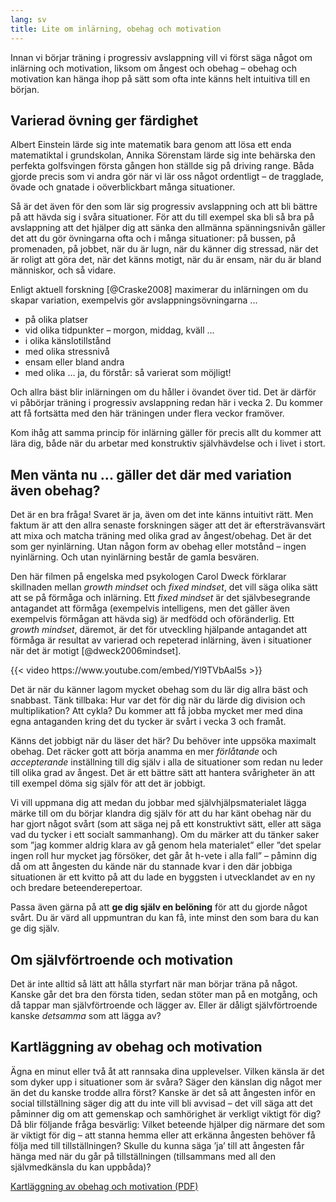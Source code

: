 ```yaml
---
lang: sv
title: Lite om inlärning, obehag och motivation
---
```


\label{sec-motivation}

Innan vi börjar träning i progressiv avslappning vill vi först säga något om
inlärning och motivation, liksom om ångest och obehag -- obehag och motivation
kan hänga ihop på sätt som ofta inte känns helt intuitiva till en början.

## Varierad övning ger färdighet

Albert Einstein lärde sig inte matematik bara genom att lösa ett enda
matematiktal i grundskolan, Annika Sörenstam lärde sig inte behärska den
perfekta golfsvingen första gången hon ställde sig på driving range. Båda gjorde
precis som vi andra gör när vi lär oss något ordentligt -- de tragglade, övade
och gnatade i oöverblickbart många situationer. 

Så är det även för den som lär sig progressiv avslappning och att bli bättre på att hävda sig i svåra situationer. För att du till exempel ska bli så bra på avslappning att det hjälper dig att
sänka den allmänna spänningsnivån gäller det att du gör övningarna ofta och i
många situationer: på bussen, på promenaden, på jobbet, när du är lugn, när du
känner dig stressad, när det är roligt att göra det, när det känns motigt, när
du är ensam, när du är bland människor, och så vidare.

Enligt aktuell forskning [@Craske2008] maximerar du inlärningen om du
skapar variation, exempelvis gör avslappningsövningarna \...

-   på olika platser
-   vid olika tidpunkter -- morgon, middag, kväll \...
-   i olika känslotillstånd
-   med olika stressnivå
-   ensam eller bland andra
-   med olika \... ja, du förstår: så varierat som möjligt!

Och allra bäst blir inlärningen om du håller i övandet över tid. Det är
därför vi påbörjar träning i progressiv avslappning redan här i vecka 2. Du kommer att få fortsätta med den här träningen under flera veckor framöver.

Kom ihåg att samma princip för inlärning gäller för precis allt du
kommer att lära dig, både när du arbetar med konstruktiv självhävdelse och i livet i stort.

## Men vänta nu \... gäller det där med variation även obehag?

Det är en bra fråga! Svaret är ja, även om det inte känns intuitivt rätt. Men
faktum är att den allra senaste forskningen säger att det är eftersträvansvärt
att mixa och matcha träning med olika grad av ångest/obehag. Det är det som ger
nyinlärning. Utan någon form av obehag eller motstånd -- ingen nyinlärning. Och
utan nyinlärning består de gamla besvären.

Den här filmen på engelska med psykologen Carol Dweck förklarar skillnaden
mellan *growth mindset* och *fixed mindset*, det vill säga olika sätt att se på
förmåga och inlärning. Ett *fixed mindset* är det självbesegrande antagandet att
förmåga (exempelvis intelligens, men det gäller även exempelvis förmågan att
hävda sig) är medfödd och oföränderlig. Ett *growth mindset*, däremot, är det
för utveckling hjälpande antagandet att förmåga är resultat av varierad och
repeterad inlärning, även i situationer när det är motigt [@dweck2006mindset].

::: {.content-visible when-format="html"}
{{< video https://www.youtube.com/embed/Yl9TVbAal5s >}}
:::

\xqr{Carol Dweck -- How To Help Every Child Fulfil Their Potential (Youtube)}{https://youtu.be/Yl9TVbAal5s}

Det är när du känner lagom mycket obehag som du lär dig allra bäst och snabbast.
Tänk tillbaka: Hur var det för dig när du lärde dig division och multiplikation?
Att cykla? Du kommer att få jobba mycket mer med dina egna antaganden kring det
du tycker är svårt i vecka 3 och framåt.

Känns det jobbigt när du läser det här? Du behöver inte uppsöka maximalt obehag.
Det räcker gott att börja anamma en mer *förlåtande* och
*accepterande* inställning till dig själv i alla de situationer som
redan nu leder till olika grad av ångest. Det är ett bättre sätt att hantera
svårigheter än att till exempel döma sig själv för att det är jobbigt.

Vi vill uppmana dig att medan du jobbar med självhjälpsmaterialet lägga märke till om du
börjar klandra dig själv för att du har känt obehag när du har gjort något svårt
(som att säga nej på ett konstruktivt sätt, eller att säga vad du tycker i ett
socialt sammanhang). Om du märker att du tänker saker som ”jag kommer aldrig
klara av gå genom hela materialet” eller ”det spelar ingen roll hur mycket jag
försöker, det går åt h-vete i alla fall” -- påminn dig då om att ångesten du
kände när du stannade kvar i den där jobbiga situationen är ett kvitto på att du
lade en byggsten i utvecklandet av en ny och bredare beteenderepertoar.

Passa även gärna på att **ge dig själv en belöning** för att du gjorde något
svårt. Du är värd all uppmuntran du kan få, inte minst den som bara du kan ge
dig själv.

## Om självförtroende och motivation

Det är inte alltid så lätt att hålla styrfart när man börjar träna på
något. Kanske går det bra den första tiden, sedan stöter man på en
motgång, och då tappar man självförtroende och lägger av. Eller är
dåligt självförtroende kanske *detsamma* som att lägga av?

## Kartläggning av obehag och motivation

Ägna en minut eller två åt att rannsaka dina upplevelser. Vilken känsla är det som
dyker upp i situationer som är svåra? Säger den känslan dig något mer än det
du kanske trodde allra först? Kanske är det så att ångesten inför en social tillställning
säger dig att du inte vill bli avvisad -- det vill säga att det påminner dig om att
gemenskap och samhörighet är verkligt viktigt för dig? Då blir följande fråga besvärlig: Vilket beteende hjälper
dig närmare det som är viktigt för dig -- att stanna hemma eller att erkänna
ångesten behöver få följa med till tillställningen? Skulle du kunna säga ’ja’ till att ångesten får hänga med när du går på tillställningen (tillsammans med all den självmedkänsla du kan uppbåda)?

::: {.content-visible when-format="html"}
[Kartläggning av obehag och motivation (PDF)](forms/100respekt-obehag-motivation-reflektion.pdf){.bi-filetype-pdf}
:::

\xqrform{Kartläggning av obehag och motivation (PDF)}{forms/100respekt-obehag-motivation-reflektion.pdf}
